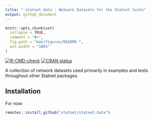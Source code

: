 ```yaml
---
title: "`statnet.data`: Network Datasets for the Statnet Suite"
output: github_document
---
```


<!-- README.md is generated from README.Rmd. Please edit that file -->

```r
knitr::opts_chunk$set(
  collapse = TRUE,
  comment = "#>",
  fig.path = "man/figures/README-",
  out.width = "100%"
)
```

<!-- badges: start -->
[![R-CMD-check](https://github.com/statnet/statnet.data/workflows/R-CMD-check/badge.svg)](https://github.com/statnet/statnet.data/actions)
[![CRAN status](https://www.r-pkg.org/badges/version/statnet.data)](https://CRAN.R-project.org/package=statnet.data)
<!-- badges: end -->

A collection of network datasets used primarily in examples and tests throughout
other Statnet packages.

## Installation

For now:

```r
remotes::install_github("statnet/statnet.data")
```
